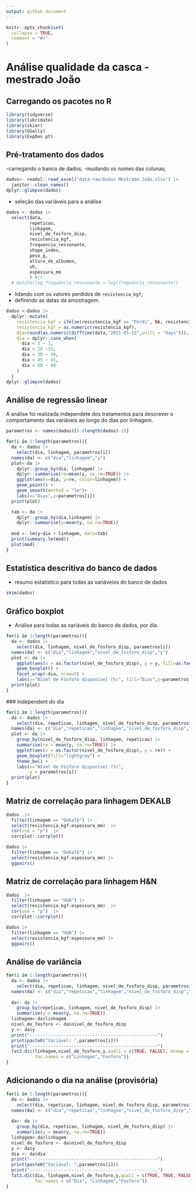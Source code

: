 ```yaml
---
output: github_document
---
```


<!-- README.md is generated from README.Rmd. Please edit that file -->

```r
knitr::opts_chunk$set(
  collapse = TRUE,
  comment = "#>"
)
```

# Análise qualidade da casca - mestrado João

## Carregando os pacotes no R
```r
library(tidyverse)
library(lubridate)
library(skimr)
library(GGally)
library(ExpDes.pt)
```

## Pré-tratamento dos dados
-carregando o banco de dados;
-mudando os nomes das colunas;

```r
dados<- readxl::read_excel("data-raw/Dados Mestrado João.xlsx") |>
  janitor::clean_names()
dplyr::glimpse(dados)
```


- seleção das variáveis para a análise
```r
dados <- dados |>
  select(data,
         repeticao,
         linhagem,
         nivel_de_fosforo_disp,
         resistencia_kgf,
         frequencia_ressonante,
         shape_index,
         peso_g,
         altura_de_albumen,
         uh,
         espessura_mm
         ) #|> 
  # mutate(log_frequencia_ressonante = log(frequencia_ressonante))
```

- lidando com os valores perdidos de `resistencia_kgf`;
- definindo as datas da amostragem.
```r
dados <-dados |>
  dplyr::mutate(
    resistencia_kgf = ifelse(resistencia_kgf == "Perdi", NA, resistencia_kgf),
    resistencia_kgf = as.numeric(resistencia_kgf),
    dia=round(as.numeric(difftime(data,"2021-05-13",units = "days"))),
    dia = dplyr::case_when(
      dia < 3 ~ 1,
      dia < 20 ~15,
      dia < 30 ~ 30,
      dia < 45 ~ 45,
      dia < 60 ~ 60
    )
  )
dplyr::glimpse(dados)
```


## Análise de regressão linear 

A análise foi realizada independete dos tratamentos para descrever o comportamento das variáveis ao longo do dias por linhagem.

```r
parametros <- names(dados)[5:(length(dados)-1)]

for(i in 1:length(parametros)){
  da <- dados |>
    select(dia, linhagem, parametros[i]) 
  names(da) <- c("dia","linhagem","y")
  plot<-da |> 
    dplyr::group_by(dia, linhagem) |>
    dplyr::summarise(re=mean(y, na.rm=TRUE)) |>
    ggplot(aes(x=dia, y=re, color=linhagem)) +
    geom_point() +
    geom_smooth(method = "lm")+
    labs(x="Dias",y=parametros[i])
  print(plot)

  tab <- da |>
    dplyr::group_by(dia,linhagem) |>
    dplyr::summarise(y=mean(y, na.rm=TRUE))
  
  mod <- lm(y~dia + linhagem, data=tab)
  print(summary.lm(mod))
  plot(mod)
}
```

## Estatística descritiva do banco de dados
 - resumo estatístico para todas as variáveios do banco de dados
```r
skim(dados)
```
## Gráfico boxplot
 - Análise para todas as variáveis do banco de dados, por dia.
 
```r
for(i in 1:length(parametros)){
  da <- dados |>
    select(dia, linhagem, nivel_de_fosforo_disp, parametros[i]) 
  names(da) <- c("dia","linhagem","nivel_de_fosforo_disp","y")
  plot <- da |>
    ggplot(aes(x = as.factor(nivel_de_fosforo_disp), y = y, fill=as.factor(dia))) +
    geom_boxplot() +
    facet_wrap(~dia, nrow=5) +
    labs(x="Nível de Fósforo disponível (%)", fill="Dias",y=parametros[i])
  print(plot)
}
```

 ### Independent do dia
 
```r
for(i in 1:length(parametros)){
  da <- dados |>
    select(dia, repeticao, linhagem, nivel_de_fosforo_disp, parametros[i]) 
  names(da) <- c("dia","repeticao","linhagem","nivel_de_fosforo_disp","y")
  plot <- da |> 
    group_by(nivel_de_fosforo_disp, linhagem, repeticao) |>
    summarise(re = mean(y, na.rm=TRUE)) |>
    ggplot(aes(x = as.factor(nivel_de_fosforo_disp), y = re)) +
    geom_boxplot(fill="lightgray") +
    theme_bw() +
    labs(x="Nível de Fósforo disponível (%)",
         y = parametros[i])
  print(plot)
}
```

## Matriz de correlação para linhagem **DEKALB**
```r
dados  |>
  filter(linhagem == "Dekalb") |>
  select(resistencia_kgf:espessura_mm)  |>
  cor(use = "p")  |>
  corrplot::corrplot()
```



```r
dados |>
  filter(linhagem == "Dekalb") |>
  select(resistencia_kgf:espessura_mm) |>
  ggpairs()
```

## Matriz de correlação para linhagem **H&N**
```r
dados  |>
  filter(linhagem == "H&N") |>
  select(resistencia_kgf:espessura_mm)  |>
  cor(use = "p")  |>
  corrplot::corrplot()
```
```r
dados |>
  filter(linhagem == "H&N") |>
  select(resistencia_kgf:espessura_mm) |>
  ggpairs()
```


## Análise de variância

```r
for(i in 1:length(parametros)){
  da <- dados |>
    select(dia, repeticao, linhagem, nivel_de_fosforo_disp, parametros[i]) 
  names(da) <- c("dia","repeticao","linhagem","nivel_de_fosforo_disp","y")
  
  da<- da |> 
    group_by(repeticao, linhagem, nivel_de_fosforo_disp) |> 
    summarise(y = mean(y, na.rm=TRUE))
  linhagem<-da$linhagem
  nivel_de_fosforo <- da$nivel_de_fosforo_disp
  y <- da$y
  print("-------------------------------------------------")
  print(paste0("Variável: ",parametros[i]))
  print("-------------------------------------------------")
  fat2.dic(linhagem,nivel_de_fosforo,y,quali = c(TRUE, FALSE), mcomp = "tukey",
           fac.names = c("Linhagem","Fosforo"))
}
```
 
 
## Adicionando o dia na análise (provisória)

```r
for(i in 1:length(parametros)){
  da <- dados |>
    select(dia, repeticao, linhagem, nivel_de_fosforo_disp, parametros[i]) 
  names(da) <- c("dia","repeticao","linhagem","nivel_de_fosforo_disp","y")
  
  da<- da |> 
    group_by(dia, repeticao, linhagem, nivel_de_fosforo_disp) |> 
    summarise(y = mean(y, na.rm=TRUE))
  linhagem<-da$linhagem
  nivel_de_fosforo <- da$nivel_de_fosforo_disp
  y <- da$y
  dia <- da$dia
  print("-------------------------------------------------")
  print(paste0("Variável: ",parametros[i]))
  print("-------------------------------------------------")
  fat3.dic(dia, linhagem,nivel_de_fosforo,y,quali = c(TRUE, TRUE, FALSE), mcomp = "tukey",
           fac.names = c("Dia", "Linhagem","Fosforo"))
}
```

